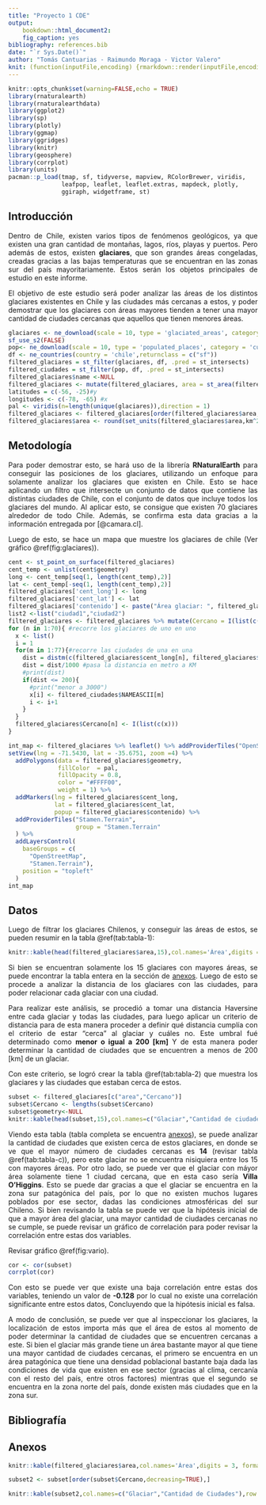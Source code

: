 ```yaml
---
title: "Proyecto 1 CDE"
output:
    bookdown::html_document2:
    fig_caption: yes
bibliography: references.bib
date: "`r Sys.Date()`"
author: "Tomás Cantuarias - Raimundo Moraga - Victor Valero"
knit: (function(inputFile,encoding) {rmarkdown::render(inputFile,encoding=encoding,output_file=file.path(dirname(inputFile),'index.html'))})
---
```


```r
knitr::opts_chunk$set(warning=FALSE,echo = TRUE)
library(rnaturalearth)
library(rnaturalearthdata)
library(ggplot2)
library(sp)
library(plotly)
library(ggmap)
library(ggridges)
library(knitr)
library(geosphere)
library(corrplot)
library(units)
pacman::p_load(tmap, sf, tidyverse, mapview, RColorBrewer, viridis,
               leafpop, leaflet, leaflet.extras, mapdeck, plotly,
               ggiraph, widgetframe, st)
```

```{=html}
<style>
body {
text-align: justify}
</style>
```
## Introducción {.unnumbered}

Dentro de Chile, existen varios tipos de fenómenos geológicos, ya que existen una gran cantidad de montañas, lagos, ríos, playas y puertos. Pero además de estos, existen **glaciares**, que son grandes áreas congeladas, creadas gracias a las bajas temperaturas que se encuentran en las zonas sur del país mayoritariamente. Estos serán los objetos principales de estudio en este informe.

El objetivo de este estudio será poder analizar las áreas de los distintos glaciares existentes en Chile y las ciudades más cercanas a estos, y poder demostrar que los glaciares con áreas mayores tienden a tener una mayor cantidad de ciudades cercanas que aquellos que tienen menores áreas.

```r
glaciares <- ne_download(scale = 10, type = 'glaciated_areas', category = 'physical', returnclass = 'sf')
sf_use_s2(FALSE)
pop<- ne_download(scale = 10, type = 'populated_places', category = 'cultural', returnclass='sf')
df <- ne_countries(country = 'chile',returnclass = c("sf"))
filtered_glaciares = st_filter(glaciares, df, .pred = st_intersects)
filtered_ciudades = st_filter(pop, df, .pred = st_intersects)
filtered_glaciares$name <-NULL
filtered_glaciares <- mutate(filtered_glaciares, area = st_area(filtered_glaciares))
latitudes = c(-56, -25)#y
longitudes <- c(-78, -65) #x
pal <- viridis(n=length(unique(glaciares)),direction = 1)
filtered_glaciares <- filtered_glaciares[order(filtered_glaciares$area,decreasing=TRUE),]
filtered_glaciares$area <- round(set_units(filtered_glaciares$area,km^2),2)
```

## Metodología {.unnumbered}

Para poder demostrar esto, se hará uso de la librería **RNaturalEarth** para conseguir las posiciones de los glaciares, utilizando un enfoque para solamente analizar los glaciares que existen en Chile. Esto se hace aplicando un filtro que intersecte un conjunto de datos que contiene las distintas ciudades de Chile, con el conjunto de datos que incluye todos los glaciares del mundo. Al aplicar esto, se consigue que existen 70 glaciares alrededor de todo Chile. Además, se confirma esta data gracias a la información entregada por [@camara.cl].

Luego de esto, se hace un mapa que muestre los glaciares de chile (Ver gráfico \@ref(fig:glaciares)).
```r
cent <- st_point_on_surface(filtered_glaciares)
cent_temp <- unlist(cent$geometry)
long <- cent_temp[seq(1, length(cent_temp),2)]
lat <- cent_temp[-seq(1, length(cent_temp),2)]
filtered_glaciares['cent_long'] <- long
filtered_glaciares['cent_lat'] <- lat
filtered_glaciares['contenido'] <- paste("Área glaciar: ", filtered_glaciares$area, "[Km^2]")
list2 <-list("ciudad1","ciudad2")
filtered_glaciares <- filtered_glaciares %>% mutate(Cercano = I(list(c(list2))))
for (n in 1:70){ #recorre los glaciares de uno en uno
  x <- list()
  i = 1
  for(m in 1:77){#recorre las ciudades de una en una
    dist = distm(c(filtered_glaciares$cent_long[n], filtered_glaciares$cent_lat[n]), c(filtered_ciudades$LONGITUDE[m], filtered_ciudades$LATITUDE[m]), fun = distHaversine)
    dist = dist/1000 #pasa la distancia en metro a KM
    #print(dist)
    if(dist <= 200){
      #print("menor a 3000")
      x[i] <- filtered_ciudades$NAMEASCII[m]
      i <- i+1
    }
  }
  filtered_glaciares$Cercano[n] <- I(list(c(x)))
}
```

```r
int_map <- filtered_glaciares %>% leaflet() %>% addProviderTiles("OpenStreetMap", group = "openstreetmap") %>%
setView(lng = -71.5430, lat = -35.6751, zoom =4) %>% 
  addPolygons(data = filtered_glaciares$geometry, 
              fillColor  = pal,
              fillOpacity = 0.8,
              color = "#FFFF00", 
              weight = 1) %>% 
  addMarkers(lng = filtered_glaciares$cent_long,
             lat = filtered_glaciares$cent_lat, 
             popup = filtered_glaciares$contenido) %>%
  addProviderTiles("Stamen.Terrain",
                   group = "Stamen.Terrain"
  ) %>% 
  addLayersControl(
    baseGroups = c(
      "OpenStreetMap",
      "Stamen.Terrain"),
    position = "topleft"
  )
int_map
```

## Datos {.unnumbered}

Luego de filtrar los glaciares Chilenos, y conseguir las áreas de estos, se pueden resumir en la tabla \@ref(tab:tabla-1):

```r
knitr::kable(head(filtered_glaciares$area,15),col.names='Área',digits = 3, format.args = list(big.mark = ",",scientific = FALSE),align='c',row.names = FALSE,caption="15 mayores áreas")
```

Si bien se encuentran solamente los 15 glaciares con mayores áreas, se puede encontrar la tabla entera en la sección de [anexos]. Luego de esto se procede a analizar la distancia de los glaciares con las ciudades, para poder relacionar cada glaciar con una ciudad.

Para realizar este análisis, se procedió a tomar una distancia Haversine entre cada glaciar y todas las ciudades, para luego aplicar un criterio de distancia para de esta manera proceder a definir qué distancia cumplía con el criterio de estar "cerca" al glaciar y cuáles no. Este umbral fué determinado como **menor o igual a 200 [km]** Y de esta manera poder determinar la cantidad de ciudades que se encuentren a menos de 200 [km] de un glaciar. 

Con este criterio, se logró crear la tabla \@ref(tab:tabla-2) que muestra los glaciares y las ciudades que estaban cerca de estos. 
```r
subset <- filtered_glaciares[c("area","Cercano")]
subset$Cercano <- lengths(subset$Cercano)
subset$geometry<-NULL
knitr::kable(head(subset,15),col.names=c("Glaciar","Cantidad de ciudades cercanas"),row.names = FALSE,align='c',caption="15 glaciares mayores con ciudades cercanas")
```

Viendo esta tabla (tabla completa se encuentra [anexos]), se puede analizar la cantidad de ciudades que existen cerca de estos glaciares, en donde se ve que el mayor número de ciudades cercanas es **14** (revisar tabla \@ref(tab:tabla-c)), pero este glaciar no se encuentra nisiquiera entre los 15 con mayores áreas. Por otro lado, se puede ver que el glaciar con máyor área solamente tiene 1 ciudad cercana, que en esta caso sería **Villa O'Higgins**. Esto se puede dar gracias a que el glaciar se encuentra en la zona sur patagónica del país, por lo que no existen muchos lugares poblados por ese sector, dadas las condiciones atmosféricas del sur Chileno. Si bien revisando la tabla se puede ver que la hipótesis inicial de que a mayor área del glaciar, una mayor cantidad de ciudades cercanas no se cumple, se puede revisar un gráfico de correlación para poder revisar la correlación entre estas dos variables. 

Revisar gráfico \@ref(fig:vario).
```r
cor <- cor(subset)
corrplot(cor)
```
Con esto se puede ver que existe una baja correlación entre estas dos variables, teniendo un valor de **-0.128** por lo cual no existe una correlación significante entre estos datos, Concluyendo que la hipótesis inicial es falsa. 

A modo de conclusión, se puede ver que al inspeccionar los glaciares, la localización de estos importa más que el área de estos al momento de poder determinar la cantidad de ciudades que se encuentren cercanas a este. Si bien el glaciar más grande tiene un área bastante mayor al que tiene una mayor cantidad de ciudades cercanas, el primero se encuentra en un área patagónica que tiene una densidad poblacional bastante baja dada las condiciones de vida que existen en ese sector (gracias al clima, cercanía con el resto del país, entre otros factores) mientras que el segundo se encuentra en la zona norte del país, donde existen más ciudades que en la zona sur.

## Bibliografía {-}

<div id="refs"></div>

## Anexos {.unnumbered}

```r
knitr::kable(filtered_glaciares$area,col.names='Área',digits = 3, format.args = list(big.mark = ",",scientific = FALSE),align='c',row.names = FALSE,caption='Áreas glaciares')
```
```r
subset2 <- subset[order(subset$Cercano,decreasing=TRUE),]

knitr::kable(subset2,col.names=c("Glaciar","Cantidad de Ciudades"),row.names = FALSE,align='c',caption="Glaciares con ciudades cercanas")
```